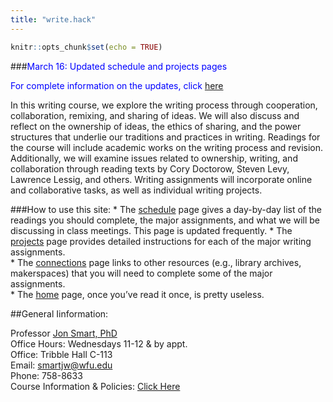 ```yaml
---
title: "write.hack"
---
```


```r
knitr::opts_chunk$set(echo = TRUE)
```

###<span style="color: blue;">March 16: Updated schedule and projects pages</span>

<span style="color: blue;">For complete information on the updates, click [here](https://smartjw.github.io/collaborative_writing/updateonline.html)
</span>


In this writing course, we explore the writing process through cooperation, collaboration, remixing, and sharing of ideas.  We will also discuss and reflect on the ownership of ideas, the ethics of sharing, and the power structures that underlie our traditions and practices in writing. Readings for the course will include academic works on the writing process and revision.  Additionally, we will examine issues related to ownership, writing, and collaboration through reading texts by Cory Doctorow, Steven Levy, Lawrence Lessig, and others. Writing assignments will incorporate online and collaborative tasks, as well as individual writing projects. 
 
###How to use this site:
* The [schedule](https://smartjw.github.io/collaborative_writing/schedule.html) page gives a day-by-day list of the readings you should complete, the major assignments, and what we will be discussing in class meetings. This page is updated frequently. 
* The [projects](https://smartjw.github.io/collaborative_writing/resources.html) page provides detailed instructions for each of the major writing assignments.  
* The [connections](https://smartjw.github.io/collaborative_writing/connections.html) page links to other resources (e.g., library archives, makerspaces) that you will need to complete some of the major assignments.  
* The [home](https://smartjw.github.io/collaborative_writing/index.html) page, once you've read it once, is pretty useless.  


##General Iinformation:

Professor [Jon Smart, PhD](https://github.com/smartjw)	
Office Hours: Wednesdays 11-12 & by appt.			
Office: Tribble Hall C-113			
Email: [smartjw@wfu.edu](mailto:smartjw@wfu.edu) 		
Phone: 758-8633  		
Course Information & Policies: [Click Here](https://smartjw.github.io/collaborative_writing/information.html)



